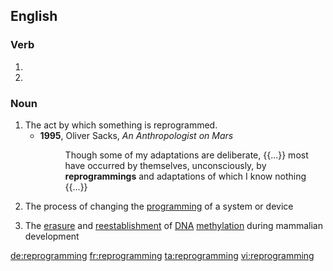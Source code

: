 ==English==

===Verb===
{{head|en|present participle}}

# {{present participle of|reprogram|lang=en|nocat=1}}
# {{present participle of|reprogramme|lang=en|nocat=1}}

===Noun===
{{wikipedia}}
{{en-noun|~}}

# The act by which something is reprogrammed.
#* '''1995''', Oliver Sacks, ''An Anthropologist on Mars''
#*: Though some of my adaptations are deliberate, {{...}} most have occurred by themselves, unconsciously, by '''reprogrammings''' and adaptations of which I know nothing {{...}}
# {{lb|en|computing}} The process of changing the [[programming]] of a system or device
# {{lb|en|biochemistry}} The [[erasure]] and [[reestablishment]] of [[DNA]] [[methylation]] during mammalian development

[[de:reprogramming]]
[[fr:reprogramming]]
[[ta:reprogramming]]
[[vi:reprogramming]]